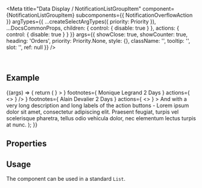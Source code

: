 
<Meta
  title="Data Display / NotificationListGroupItem"
  component={NotificationListGroupItem}
  subcomponents={{ NotificationOverflowAction }}
  argTypes={{
    ...createSelectArgTypes({ priority: Priority }),
    ...DocsCommonProps,
    children: { control: { disable: true } },
    actions: { control: { disable: true } }
  }}
  args={{
    showClose: true,
    showCounter: true,
    heading: 'Orders',
    priority: Priority.None,
    style: {},
    className: '',
    tooltip: '',
    slot: '',
    ref: null
  }}
/>

<DocsHeader />

<br />

## Example

<Canvas>
  <Story name="Default">
    {(args) => {
      return (
        <NotificationListGroupItem
          {...args}
          actions={
            <>
              <NotificationOverflowAction icon="accept" text="Accept all" />
              <NotificationOverflowAction icon="message-error" text="Reject all" />
            </>
          }
        >
          <NotificationListItem
            priority={Priority.Medium}
            heading={
              'New order (#2525) With a very long title - Lorem ipsum dolor sit amet, consectetur adipiscing elit. Praesent feugiat, turpis vel scelerisque pharetra, tellus odio vehicula dolor, nec elementum lectus turpis at nunc.'
            }
            children={
              'And with a very long description and long labels of the action buttons - Lorem ipsum dolor sit amet, consectetur adipiscing elit. Praesent feugiat, turpis vel scelerisque pharetra, tellus odio vehicula dolor, nec elementum lectus turpis at nunc.'
            }
            avatar={
              <Avatar
                size={AvatarSize.XS}
                image="https://sap.github.io/ui5-webcomponents/assets/images/avatars/woman_avatar_1.png"
              />
            }
            footnotes={
              <Fragment>
                <span>Monique Legrand</span>
                <span>2 Days</span>
              </Fragment>
            }
            actions={
              <>
                <NotificationOverflowAction icon="accept" text="Accept" />
                <NotificationOverflowAction icon="message-error" text="Reject" />
              </>
            }
          />
          <NotificationListItem
            showClose
            heading="New order (#2526) With a very long title - Lorem ipsum dolor sit amet, consectetur adipiscing elit. Praesent feugiat, turpis vel scelerisque pharetra, tellus odio vehicula dolor, nec elementum lectus turpis at nunc."
            priority={Priority.High}
            avatar={
              <Avatar
                size={AvatarSize.XS}
                image="https://sap.github.io/ui5-webcomponents/assets/images/avatars/man_avatar_1.png"
              />
            }
            footnotes={
              <Fragment>
                <span>Alain Devalier</span>
                <span>2 Days</span>
              </Fragment>
            }
            actions={
              <>
                <NotificationOverflowAction icon="accept" text="Accept" />
                <NotificationOverflowAction icon="message-error" text="Reject" />
              </>
            }
          >
            And with a very long description and long labels of the action buttons - Lorem ipsum dolor sit amet,
            consectetur adipiscing elit. Praesent feugiat, turpis vel scelerisque pharetra, tellus odio vehicula dolor,
            nec elementum lectus turpis at nunc.
          </NotificationListItem>
        </NotificationListGroupItem>
      );
    }}
  </Story>
</Canvas>

## Properties

<ArgsTable story="." />

## Usage

The component can be used in a standard `List`.
